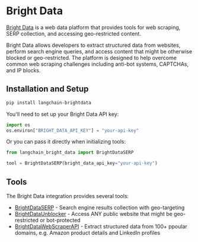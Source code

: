 # Bright Data

[Bright Data](https://brightdata.com) is a web data platform that provides tools for web scraping, SERP collection, and accessing geo-restricted content.

Bright Data allows developers to extract structured data from websites, perform search engine queries, and access content that might be otherwise blocked or geo-restricted. The platform is designed to help overcome common web scraping challenges including anti-bot systems, CAPTCHAs, and IP blocks.

## Installation and Setup

```bash
pip install langchain-brightdata
```

You'll need to set up your Bright Data API key:

```python
import os
os.environ["BRIGHT_DATA_API_KEY"] = "your-api-key"
```

Or you can pass it directly when initializing tools:

```python
from langchain_bright_data import BrightDataSERP

tool = BrightDataSERP(bright_data_api_key="your-api-key")
```

## Tools

The Bright Data integration provides several tools:

- [BrightDataSERP](/docs/integrations/tools/brightdata_serp) - Search engine results collection with geo-targeting
- [BrightDataUnblocker](/docs/integrations/tools/brightdata_unlocker) - Access ANY public website that might be geo-restricted or bot-protected
- [BrightDataWebScraperAPI](/docs/integrations/tools/brightdata-webscraperapi) - Extract structured data from 100+ ppoular domains, e.g. Amazon product details and LinkedIn profiles